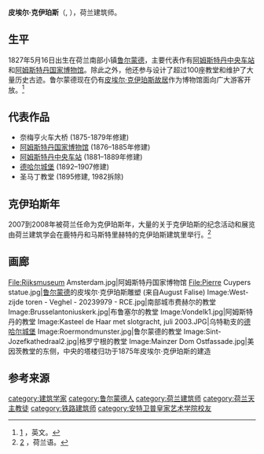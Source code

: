 {{request translation|time=2016-04-28T10:24:59+00:00}}

{{Infobox architect
|name                 = 皮埃尔·克伊珀斯<br>Pierre Cuypers
|image                = Cuypers.jpg
|caption              = 皮埃尔·克伊珀斯
|nationality          = {{NLD}}
|birth_date           = {{birth date|1827|5|16|df=y}}
|birth_place          = {{NLD}}[[鲁尔蒙德|鲁尔蒙德]]
|death_date           = {{death date and age|1921|3|3|1827|5|16|df=y}}
|death_place          = {{NLD}}[[鲁尔蒙德|鲁尔蒙德]]
|alma_matter          =
|practice             = 
|significant_buildings= [[阿姆斯特丹国家博物馆|阿姆斯特丹国家博物馆]]<br/>[[阿姆斯特丹中央车站|阿姆斯特丹中央车站]]
|significant_projects = 
|significant_design   = 
|awards               = [[皇家金奖|皇家金奖]] (1897)
}}

'''皮埃尔·克伊珀斯'''（{{lang-nl|'''Pierre Cuypers'''}}, {{bd|1827年|5月16日|1921年|3月3日}}），荷兰建筑师。

==生平==
1827年5月16日出生在荷兰南部小镇[[鲁尔蒙德|鲁尔蒙德]]，主要代表作有[[阿姆斯特丹中央车站|阿姆斯特丹中央车站]]和[[阿姆斯特丹国家博物馆|阿姆斯特丹国家博物馆]]。除此之外，他还参与设计了超过100座教堂和维护了大量历史古迹。鲁尔蒙德现在仍有[[皮埃尔·克伊珀斯故居|皮埃尔·克伊珀斯故居]]作为博物馆面向广大游客开放。<ref>[https://www.rijksmuseum.nl/en/renovation/the-renovation] {{Wayback|url=https://www.rijksmuseum.nl/en/renovation/the-renovation |date=20160831230615 }}，英文。</ref>

== 代表作品 ==
*奈梅亨火车大桥 (1875-1879年修建)
*[[阿姆斯特丹国家博物馆|阿姆斯特丹国家博物馆]] (1876–1885年修建)
*[[阿姆斯特丹中央车站|阿姆斯特丹中央车站]] (1881–1889年修建)
*[[德哈尔城堡|德哈尔城堡]] (1892–1907修建)
*圣马丁教堂 (1895修建, 1982拆除)

== 克伊珀斯年 ==
2007到2008年被荷兰任命为克伊珀斯年，大量的关于克伊珀斯的纪念活动和展览由荷兰建筑学会在鹿特丹和马斯特里赫特的克伊珀斯建筑里举行。<ref>[http://cuypersjaar.nl/cuypersjaar2/home/] {{Wayback|url=http://cuypersjaar.nl/cuypersjaar2/home/ |date=20160305105811 }}，荷兰语。</ref>

== 画廊 ==
<gallery>
File:Rijksmuseum Amsterdam.jpg|阿姆斯特丹国家博物馆
File:Pierre Cuypers statue.jpg|[[鲁尔蒙德|鲁尔蒙德]]的皮埃尔·克伊珀斯雕塑 (来自August Falise)
Image:West-zijde toren - Veghel - 20239979 - RCE.jpg|南部城市费赫尔的教堂
Image:Brusselantoniuskerk.jpg|布鲁塞尔的教堂
Image:Vondelk1.jpg|阿姆斯特丹的教堂
Image:Kasteel de Haar met slotgracht, juli 2003.JPG|乌特勒支的[[德哈尔城堡|德哈尔城堡]]
Image:Roermondmunster.jpg|鲁尔蒙德的教堂
Image:Sint-Jozefkathedraal2.jpg|格罗宁根的教堂
Image:Mainzer Dom Ostfassade.jpg|美因茨教堂的东侧，中央的塔楼归功于1875年皮埃尔·克伊珀斯的建造
</gallery>

== 参考来源 ==
{{Reflist}}

{{Authority control}}
{{DEFAULTSORT:Cuypers, Pierre}}
[[category:建筑学家|category:建筑学家]]
[[category:鲁尔蒙德人|category:鲁尔蒙德人]]
[[category:荷兰建筑师|category:荷兰建筑师]]
[[category:荷兰天主教徒|category:荷兰天主教徒]]
[[category:铁路建筑师|category:铁路建筑师]]
[[category:安特卫普皇家艺术学院校友|category:安特卫普皇家艺术学院校友]]